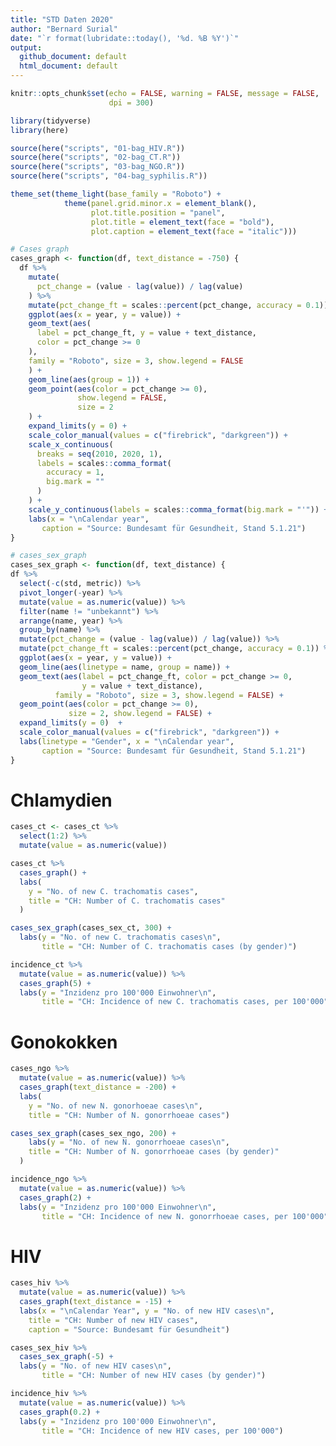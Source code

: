 ```yaml
---
title: "STD Daten 2020"
author: "Bernard Surial"
date: "`r format(lubridate::today(), '%d. %B %Y')`"
output:
  github_document: default
  html_document: default
---
```


```r
knitr::opts_chunk$set(echo = FALSE, warning = FALSE, message = FALSE,
                      dpi = 300)

library(tidyverse)
library(here)

source(here("scripts", "01-bag_HIV.R"))
source(here("scripts", "02-bag_CT.R"))
source(here("scripts", "03-bag_NGO.R"))
source(here("scripts", "04-bag_syphilis.R"))

theme_set(theme_light(base_family = "Roboto") + 
            theme(panel.grid.minor.x = element_blank(),
                  plot.title.position = "panel", 
                  plot.title = element_text(face = "bold"),
                  plot.caption = element_text(face = "italic")))

```

```r
# Cases graph
cases_graph <- function(df, text_distance = -750) {
  df %>%
    mutate(
      pct_change = (value - lag(value)) / lag(value)
    ) %>%
    mutate(pct_change_ft = scales::percent(pct_change, accuracy = 0.1)) %>% 
    ggplot(aes(x = year, y = value)) +
    geom_text(aes(
      label = pct_change_ft, y = value + text_distance,
      color = pct_change >= 0
    ),
    family = "Roboto", size = 3, show.legend = FALSE
    ) +
    geom_line(aes(group = 1)) +
    geom_point(aes(color = pct_change >= 0),
               show.legend = FALSE,
               size = 2
    ) +
    expand_limits(y = 0) +
    scale_color_manual(values = c("firebrick", "darkgreen")) +
    scale_x_continuous(
      breaks = seq(2010, 2020, 1),
      labels = scales::comma_format(
        accuracy = 1,
        big.mark = ""
      )
    ) +
    scale_y_continuous(labels = scales::comma_format(big.mark = "'")) + 
    labs(x = "\nCalendar year", 
       caption = "Source: Bundesamt für Gesundheit, Stand 5.1.21")
}
```

```r
# cases_sex_graph
cases_sex_graph <- function(df, text_distance) {
df %>% 
  select(-c(std, metric)) %>% 
  pivot_longer(-year) %>%
  mutate(value = as.numeric(value)) %>% 
  filter(name != "unbekannt") %>% 
  arrange(name, year) %>% 
  group_by(name) %>% 
  mutate(pct_change = (value - lag(value)) / lag(value)) %>%
  mutate(pct_change_ft = scales::percent(pct_change, accuracy = 0.1)) %>% 
  ggplot(aes(x = year, y = value)) + 
  geom_line(aes(linetype = name, group = name)) +
  geom_text(aes(label = pct_change_ft, color = pct_change >= 0, 
                y = value + text_distance),
          family = "Roboto", size = 3, show.legend = FALSE) +
  geom_point(aes(color = pct_change >= 0), 
             size = 2, show.legend = FALSE) +
  expand_limits(y = 0)  + 
  scale_color_manual(values = c("firebrick", "darkgreen")) + 
  labs(linetype = "Gender", x = "\nCalendar year", 
       caption = "Source: Bundesamt für Gesundheit, Stand 5.1.21")
}
```


# Chlamydien

```r
cases_ct <- cases_ct %>% 
  select(1:2) %>% 
  mutate(value = as.numeric(value))

cases_ct %>%
  cases_graph() + 
  labs(
    y = "No. of new C. trachomatis cases",
    title = "CH: Number of C. trachomatis cases"
  )
```

```r
cases_sex_graph(cases_sex_ct, 300) + 
  labs(y = "No. of new C. trachomatis cases\n", 
       title = "CH: Number of C. trachomatis cases (by gender)") 
```


```r
incidence_ct %>% 
  mutate(value = as.numeric(value)) %>% 
  cases_graph(5) + 
  labs(y = "Inzidenz pro 100'000 Einwohner\n", 
       title = "CH: Incidence of new C. trachomatis cases, per 100'000")
```



# Gonokokken

```r
cases_ngo %>% 
  mutate(value = as.numeric(value)) %>% 
  cases_graph(text_distance = -200) +
  labs(
    y = "No. of new N. gonorhoeae cases\n",
    title = "CH: Number of N. gonorrhoeae cases")
```

```r
cases_sex_graph(cases_sex_ngo, 200) + 
    labs(y = "No. of new N. gonorrhoeae cases\n",
    title = "CH: Number of N. gonorrhoeae cases (by gender)"
  ) 
```


```r
incidence_ngo %>% 
  mutate(value = as.numeric(value)) %>% 
  cases_graph(2) + 
  labs(y = "Inzidenz pro 100'000 Einwohner\n", 
       title = "CH: Incidence of new N. gonorrhoeae cases, per 100'000")
```


# HIV

```r
cases_hiv %>% 
  mutate(value = as.numeric(value)) %>% 
  cases_graph(text_distance = -15) + 
  labs(x = "\nCalendar Year", y = "No. of new HIV cases\n",
    title = "CH: Number of new HIV cases",
    caption = "Source: Bundesamt für Gesundheit") 
```

```r
cases_sex_hiv %>% 
  cases_sex_graph(-5) + 
  labs(y = "No. of new HIV cases\n", 
       title = "CH: Number of new HIV cases (by gender)")
```

```r
incidence_hiv %>% 
  mutate(value = as.numeric(value)) %>% 
  cases_graph(0.2) + 
  labs(y = "Inzidenz pro 100'000 Einwohner\n", 
       title = "CH: Incidence of new HIV cases, per 100'000")
```
